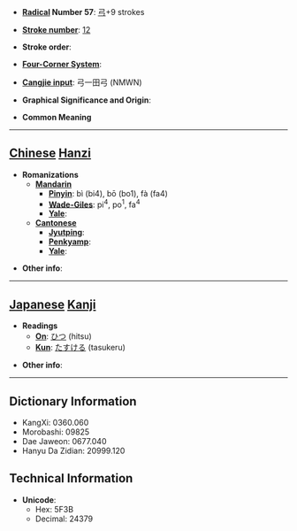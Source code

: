 * '''[[Wiktionary:Chinese radical index| Radical]] Number 57''': [[Wiktionary:Chinese radical index 弓|弓]]+9 strokes

* '''[[Wiktionary:Chinese total strokes index|Stroke number]]''': [[Wiktionary:Chinese total strokes index 12|12]]

* '''Stroke order''': 

* '''[[Wiktionary:Chinese four corner index|Four-Corner System]]''': 

* '''[[Wiktionary:Chinese Cangjie index|Cangjie input]]''': 弓一田弓 (NMWN)

* '''Graphical Significance and Origin''': 

* '''Common Meaning'''

----

== [[Chinese]] [[Hanzi]] ==

* '''Romanizations'''
** '''[[Mandarin]]'''
*** '''[[Pinyin]]''': bì (bi4), bō (bo1), fà (fa4)
*** '''[[Wade-Giles]]''': pi<sup>4</sup>, po<sup>1</sup>, fa<sup>4</sup>
*** '''[[Yale]]''': 
** '''[[Cantonese]]'''
*** '''[[Jyutping]]''':
*** '''[[Penkyamp]]''': 
*** '''[[Yale]]''': 

* '''Other info''': 

----

== [[Japanese]] [[Kanji]] ==

* '''Readings'''
** '''[[On]]''': [[ひつ]] (hitsu)
** '''[[Kun]]''': [[たすける]] (tasukeru)

* '''Other info''':  

----

== Dictionary Information ==

* KangXi: 0360.060
* Morobashi: 09825
* Dae Jaweon: 0677.040
* Hanyu Da Zidian: 20999.120

== Technical Information ==

* '''Unicode''':
** Hex: 5F3B
** Decimal: 24379